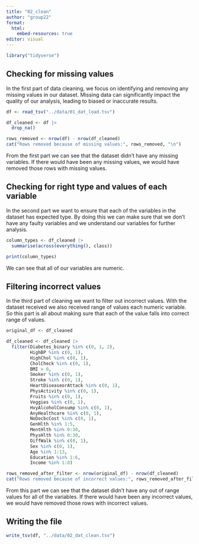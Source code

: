 ```yaml
---
title: "02_clean"
author: "group22"
format:
  html:
    embed-resources: true
editor: visual
---
```


```r
library("tidyverse")
```

## Checking for missing values

In the first part of data cleaning, we focus on identifying and removing any missing values in our dataset. Missing data can significantly impact the quality of our analysis, leading to biased or inaccurate results.

```r
df <- read_tsv("../data/01_dat_load.tsv")

df_cleaned <- df |> 
  drop_na()

rows_removed <- nrow(df) - nrow(df_cleaned)
cat("Rows removed because of missing values:", rows_removed, "\n")
```

From the first part we can see that the dataset didn't have any missing variables. If there would have been any missing values, we would have removed those rows with missing values.

## Checking for right type and values of each variable

In the second part we want to ensure that each of the variables in the dataset has expected type. By doing this we can make sure that we don't have any faulty variables and we understand our variables for further analysis.

```r
column_types <- df_cleaned |> 
  summarise(across(everything(), class))

print(column_types)
```

We can see that all of our variables are numeric.

## Filtering incorrect values

In the third part of cleaning we want to filter out incorrect values. With the dataset received we also received range of values each numeric variable. So this part is all about making sure that each of the value falls into correct range of values.

```r
original_df <- df_cleaned

df_cleaned <- df_cleaned |>
  filter(Diabetes_binary %in% c(0, 1, 2),
         HighBP %in% c(0, 1),
         HighChol %in% c(0, 1),
         CholCheck %in% c(0, 1),
         BMI > 0,
         Smoker %in% c(0, 1),
         Stroke %in% c(0, 1),
         HeartDiseaseorAttack %in% c(0, 1),
         PhysActivity %in% c(0, 1),
         Fruits %in% c(0, 1),
         Veggies %in% c(0, 1),
         HvyAlcoholConsump %in% c(0, 1),
         AnyHealthcare %in% c(0, 1),
         NoDocbcCost %in% c(0, 1),
         GenHlth %in% 1:5,
         MentHlth %in% 0:30,
         PhysHlth %in% 0:30,
         DiffWalk %in% c(0, 1),
         Sex %in% c(0, 1),
         Age %in% 1:13,
         Education %in% 1:6,
         Income %in% 1:8)

rows_removed_after_filter <- nrow(original_df) - nrow(df_cleaned)
cat("Rows removed because of incorrect values:", rows_removed_after_filter, "\n")
```

From this part we can see that the dataset didn't have any out of range values for all of the variables. If there would have been any incorrect values, we would have removed those rows with incorrect values.

## Writing the file

```r
write_tsv(df, "../data/02_dat_clean.tsv")
```
